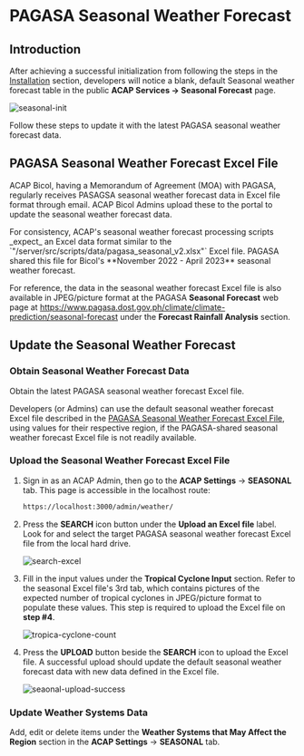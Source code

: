 
# PAGASA Seasonal Weather Forecast

## Introduction

After achieving a successful initialization from following the steps in the [Installation](/installation) section, developers will notice a blank, default Seasonal weather forecast table in the public **ACAP Services → Seasonal Forecast** page.

![seasonal-init](https://firebasestorage.googleapis.com/v0/b/assets-cms.appspot.com/o/users%2FAwryJ0MU8zdxQFh9y0L0x2sSt8z1%2FxHwCJYnRqaxO4eKjjXPV_thumbnail?alt=media&token=e25471b0-6855-4dc6-b021-7674b3b6faa9)

Follow these steps to update it with the latest PAGASA seasonal weather forecast data.


## PAGASA Seasonal Weather Forecast Excel File

ACAP Bicol, having a Memorandum of Agreement (MOA) with PAGASA, regularly receives PASAGSA seasonal weather forecast data in Excel file format through email. ACAP Bicol Admins upload these to the portal to update the seasonal weather forecast data.

<Callout>
For consistency, ACAP's seasonal weather forecast processing scripts _expect_ an Excel data format similar to the `"/server/src/scripts/data/pagasa_seasonal_v2.xlsx"` Excel file. PAGASA shared this file for Bicol's **November 2022 - April 2023** seasonal weather forecast.
</Callout>

<FileTree>
  <FileTree.Folder name="server" defaultOpen>
    <FileTree.Folder name="src" defaultOpen>
      <FileTree.Folder name="scripts" defaultOpen>
        <FileTree.Folder name="data" defaultOpen>
          <FileTree.File name="pagasa_seasonal_v2.xlsx" />
        </FileTree.Folder>
      </FileTree.Folder>
    </FileTree.Folder>
  </FileTree.Folder>
</FileTree>

For reference, the data in the seasonal weather forecast Excel file is also available in JPEG/picture format at the PAGASA **Seasonal Forecast** web page at https://www.pagasa.dost.gov.ph/climate/climate-prediction/seasonal-forecast under the **Forecast Rainfall Analysis** section.

## Update the Seasonal Weather Forecast

<Steps>

### Obtain Seasonal Weather Forecast Data

Obtain the latest PAGASA seasonal weather forecast Excel file.

Developers (or Admins) can use the default seasonal weather forecast Excel file described in the [PAGASA Seasonal Weather Forecast Excel File](#pagasa-seasonal-weather-forecast-excel-file), using values for their respective region, if the PAGASA-shared seasonal weather forecast Excel file is not readily available.

### Upload the Seasonal Weather Forecast Excel File

1. Sign in as an ACAP Admin, then go to the **ACAP Settings** → **SEASONAL** tab. This page is accessible in the localhost route:
   ```bash copy
   https://localhost:3000/admin/weather/
   ```

2. Press the **SEARCH** icon button under the **Upload an Excel file** label. Look for and select the target PAGASA seasonal weather forecast Excel file from the local hard drive.

   ![search-excel](https://firebasestorage.googleapis.com/v0/b/assets-cms.appspot.com/o/users%2FAwryJ0MU8zdxQFh9y0L0x2sSt8z1%2FCcnoVvo5Eh7Jp3HnpJ3B_thumbnail?alt=media&token=1e019579-cb34-4943-a90f-7fe2abaf7d28)

3. Fill in the input values under the **Tropical Cyclone Input** section. Refer to the seasonal Excel file's 3rd tab, which contains pictures of the expected number of tropical cyclones in JPEG/picture format to populate these values. This step is required to upload the Excel file on **step #4**.

   ![tropica-cyclone-count](https://firebasestorage.googleapis.com/v0/b/assets-cms.appspot.com/o/users%2FAwryJ0MU8zdxQFh9y0L0x2sSt8z1%2FSWft12B3Olh52MASPYZ3_thumbnail?alt=media&token=6364d5ff-0721-41c3-9ca9-c8e2c48a2222)

4. Press the **UPLOAD** button beside the **SEARCH** icon to upload the Excel file. A successful upload should update the default seasonal weather forecast data with new data defined in the Excel file.

   ![seaonal-upload-success](https://firebasestorage.googleapis.com/v0/b/assets-cms.appspot.com/o/users%2FAwryJ0MU8zdxQFh9y0L0x2sSt8z1%2Fr3eKqHtFf39IZblyPXHT_thumbnail?alt=media&token=f51db117-6ca9-4591-ac42-987c7b218699)

### Update Weather Systems Data

Add, edit or delete items under the **Weather Systems that May Affect the Region** section in the **ACAP Settings** → **SEASONAL** tab.

</Steps>